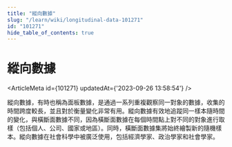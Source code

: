 ```yaml
---
title: "縱向數據"
slug: "/learn/wiki/longitudinal-data-101271"
id: "101271"
hide_table_of_contents: true
---
```



# 縱向數據

<ArticleMeta id={101271} updatedAt={'2023-09-26 13:58:54'} />
<div className='border-solid border-b border-t-0 my-4 border-[var(--ifm-color-gray-300)]' />

縱向數據，有時也稱為面板數據，是通過一系列重複觀察同一對象的數據，收集的時間跨度較長，並且對於衡量變化非常有用。縱向數據有效地追蹤同一樣本隨時間的變化，與橫斷面數據不同，因為橫斷面數據在每個時間點上對不同的對象進行取樣（包括個人、公司、國家或地區）。同時，橫斷面數據集將始終繪製新的隨機樣本。縱向數據在社會科學中被廣泛使用，包括經濟學家、政治學家和社會學家。
